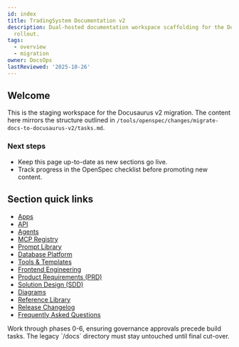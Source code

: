 ```yaml
---
id: index
title: TradingSystem Documentation v2
description: Dual-hosted documentation workspace scaffolding for the Docusaurus v2
  rollout.
tags:
  - overview
  - migration
owner: DocsOps
lastReviewed: '2025-10-26'
---
```


## Welcome

This is the staging workspace for the Docusaurus v2 migration. The content here mirrors
the structure outlined in `/tools/openspec/changes/migrate-docs-to-docusaurus-v2/tasks.md`.

### Next steps

- Keep this page up-to-date as new sections go live.
- Track progress in the OpenSpec checklist before promoting new content.

## Section quick links

- [Apps](apps/overview)
- [API](api/overview)
- [Agents](agents/overview)
- [MCP Registry](mcp/registry)
- [Prompt Library](prompts/overview)
- [Database Platform](database/overview)
- [Tools & Templates](tools/overview)
- [Frontend Engineering](frontend/overview)
- [Product Requirements (PRD)](prd/overview)
- [Solution Design (SDD)](sdd/overview)
- [Diagrams](/diagrams)
- [Reference Library](reference/overview)
- [Release Changelog](changelog)
- [Frequently Asked Questions](faq)

<Tabs>
  <TabItem value="timeline" label="Migration Timeline">
    Work through phases 0-6, ensuring governance approvals precede build tasks.
  </TabItem>
  <TabItem value="dual-hosting" label="Dual Hosting">
    The legacy `/docs` directory must stay untouched until final cut-over.
  </TabItem>
</Tabs>
